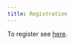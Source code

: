 ```yaml
---
title: Registration
---
```



To register see [here](https://membership.biometricsociety.org.au/event-6157046).
